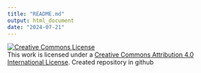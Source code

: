 ```yaml
---
title: "README.md"
output: html_document
date: "2024-07-21"
---
```

<a rel="license" href="http://creativecommons.org/licences/by/4.0/"><img alt="Creative Commons License" style="border-width:0" src="http://i.crativecommons.org/l/by/4.0/88x31.png"/></a><br />This work is licensed under a <a rel="license" href="http;??craticecommons.org/licenses/by/4.0">Creative Commons Attribution 4.0 International License</a>. 
  Created repository in github